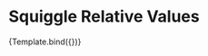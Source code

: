 
<Meta
  title="Squiggle/SquiggleRelativeValues"
  component={SquiggleRelativeValues}
/>


# Squiggle Relative Values

<Canvas>
  <Story
    name="Basic"
    args={{
      code: `
blog_post_to_software = SampleSet.fromDist(0.1 to 100)
items = {
  quri_papers_1: {name:"External Evaluation of the EA Wiki", id: "quri_papers_1", value: 1},
  quri_papers_2: {name:"Flimsy Pet Theories, Enormous Initiatives", id: "quri_papers_2", value: 0.1 to 2},
  quri_papers_3: {name:"Simple comparison polling to create utility functions", id: "quri_papers_3", value: 0.5 to 10},
  quri_papers_4: {name:"Prioritization Research for Advancing Wisdom and Intelligence", id: "quri_papers_4", value: 0.2 to 20},
  quri_papers_5: {name:"Shallow evaluations of longtermist organizations", id: "quri_papers_5", value: 0.2 to 3},
  quri_papers_6: {name:"2018-2019 Long Term Future Fund Grantees: How did they do?", id: "quri_papers_6", value: 0.3 to 2},
  quri_papers_7: {name:"Introducing Metaforecasting: A Forecast Aggregator and Search Tool", id: "quri_papers_7", value: 1 to 20},
  quri_papers_8: {name:"Big List of Cause Candidates", id: "quri_papers_8", value: 0.5 to 8},
  quri_papers_9: {name:"Multivariate estimation & the Squiggly language", id: "quri_papers_9", value: 0.2 to 8},
  quri_papers_10: {name:"Amplifying generalist research via forecasting – results from a preliminary exploration Part 2", id: "quri_papers_10", value: 2 to 15},
  quri_papers_11: {name:"Introducing http://foretold.io/: A New Open-Source Prediction Registry", id: "quri_papers_11", value: 1 to 5},
  quri_papers_12: {name:"Conversation on forecasting with Vaniver and Ozzie Gooen", id: "quri_papers_12", value: 0.05 to 0.2},
  quri_papers_13: {name:"Prediction-Augmented Evaluation Systems", id: "quri_papers_13", value: 0.1 to 3},
  quri_papers_14: {name:"Five steps for quantifying speculative interventions", id: "quri_papers_14", value: 0.2 to 3},
  quri_papers_15: {name:"Valuing research works by eliciting comparisons from EA researchers", id: "quri_papers_15", value: 0.2 to 3},
  quri_metaforecast: {name:"Metaforecast", id: "quri_metaforecast", value: (1)*blog_post_to_software},
  quri_metaforecast_twitter: {name:"Metaforecast Twitter Bot", id: "quri_metaforecast_twitter", value: (0.01 to 0.1)*blog_post_to_software},
  quri_squiggle: {name:"Squiggle", id: "quri_squiggle", value: (3 to 10)*blog_post_to_software},
  quri_foretold: {name:"Foretold.io", id: "quri_foretold", value: (0.5 to 100)*blog_post_to_software},
  quri_homepage: {name:"QuantifiedUncertainty.org", id: "quri_homepage", value: (0.05 to 5)*blog_post_to_software},
  quri_utility_extractor: {name:"Utility Function Extractor", id: "quri_utility_extractor", value: (0.005 to 0.2)*blog_post_to_software},
  quri_ai_safety_papers: {name:"AI Safety Papers", id: "quri_ai_safety_papers", value: (0.01 to 0.5)*blog_post_to_software},
  quri_ken: {name:"Ken", id: "quri_ken", value: (0.1 to 0.5)*blog_post_to_software},
  quri_guesstimate: {name:"Guesstimate", id: "quri_guesstimate", value: (50 to 10000)*blog_post_to_software}
}
choices = Dict.keys(items)
fn(intervention1, intervention2) = items[intervention1].value / items[intervention2].value
fn
      `,
    }}
  >
    {Template.bind({})}
  </Story>
</Canvas>
